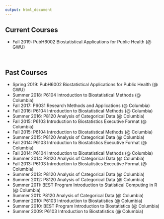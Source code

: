 ```yaml
---
output: html_document
---
```


## Current Courses
* Fall 2019: PubH6002 Biostatistical Applications for Public Health (@ GWU) 

<br>

## Past Courses
* Spring 2019: PubH6002 Biostatistical Applications for Public Health (@ GWU) 
* Summer 2018: P6104 Introduction to Biostatistical Methods (@ Columbia) 
* Fall 2017: P6031 Research Methods and Applications (@ Columbia) 
* Fall 2016: P6104 Introduction to Biostatistical Methods (@ Columbia) 
* Summer 2016: P8120 Analysis of Categorical Data (@ Columbia) 
* Fall 2015: P6103 Introduction to Biostatistics Executive Format (@ Columbia) 
* Fall 2015: P6104 Introduction to Biostatistical Methods (@ Columbia) 
* Summer 2015: P8120 Analysis of Categorical Data (@ Columbia) 
* Fall 2014: P6103 Introduction to Biostatistics Executive Format (@ Columbia) 
* Fall 2014: P6104 Introduction to Biostatistical Methods (@ Columbia)   
* Summer 2014: P8120 Analysis of Categorical Data (@ Columbia) 
* Fall 2013: P6103 Introduction to Biostatistics Executive Format (@ Columbia) 
* Summer 2013: P8120 Analysis of Categorical Data (@ Columbia) 
* Summer 2012: P8120 Analysis of Categorical Data (@ Columbia) 
* Summer 2011: BEST Program Introduction to Statistical Computing in R (@ Columbia)  
* Summer 2011: P8120 Analysis of Categorical Data (@ Columbia) 
* Summer 2010: P6103 Introduction to Biostatistics (@ Columbia) 
* Summer 2010: BEST Program Introduction to Biostatistics (@ Columbia)  
* Summer 2009: P6103 Introduction to Biostatistics (@ Columbia) 


<link rel="stylesheet" href="styles.css" type="text/css">